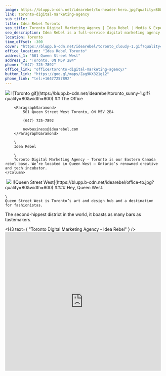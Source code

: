 ```yaml
---
image: https://blupp.b-cdn.net/idearebel/to-header-hero.jpg?quality=80&width=800
link: toronto-digital-marketing-agency
sub_title:
title: Idea Rebel Toronto
seo_title: Toronto Digital Marketing Agency | Idea Rebel | Media & Experiences
seo_description: Idea Rebel is a full-service digital marketing agency in Toronto offering media buying & strategy, digital experiences, marketing campaigns
location: Toronto
time_offset: -300
cover: "https://blupp.b-cdn.net/idearebel/toronto_cloudy-1.gif?quality=80?quality=80&width=800"
office_location: "Idea Rebel Toronto"
address_1: "501 Queen Street West"
address_2: "Toronto, ON M5V 2B4"
phone: "(647) 725-7892"
office_link: "office/toronto-digital-marketing-agency/"
button_link: "https://goo.gl/maps/Zag9KX321g12"
phone_link: "tel:+16477257892"
---
```



<Column2>
    <Column>
        <img
            src={ CDN_LINK + "san-recommended-eat.jpg?quality=" + IMAGE_QUALITY + "&width=" + IMAGE_WIDTH }
            alt="Image alt"
            class="w-full h-full aspect-square bg-zinc-200 object-fill"
        />
        ![Toronto gif](https://blupp.b-cdn.net/idearebel/toronto_sunny-1.gif?quality=80&width=800)
    </Column>
    <Column>
        ## The Office

        <ParagraphGaramond>
            501 Queen Street West Toronto, ON M5V 2B4

            (647) 725-7892

            newbusiness@idearebel.com
        </ParagraphGaramond>

        \
        Idea Rebel

        \
        Toronto Digital Marketing Agency - Toronto is our Eastern Canada rebel base. We’re located in Queen West – Ontario’s renowned creative and tech incubator.
    </Column>
</Column2>
<Column>
    <Image>
        <img
            src={ CDN_LINK + "san-recommended-eat.jpg?quality=" + IMAGE_QUALITY + "&width=" + IMAGE_WIDTH }
            alt="Image alt"
            class="w-full h-full aspect-square bg-zinc-200 object-fill"
        />
        ![Queen Street West](https://blupp.b-cdn.net/idearebel/office-to.jpg?quality=80&width=800)
    </Image>
</Column>
<Column>
    #### Hey, Queen West.

    \
    Queen Street West is Toronto’s art and design hub and a destination for fashionistas.
The second-hippest district in the world, it boasts as many bars as tastemakers.
</Column>
<Column>
    <div class="py-2">
		<H3
			text={ "Toronto Digital Marketing Agency - Idea Rebel" }
		/>
	</div>
	<div class="bg-zinc-200">
		<iframe
			width="100%"
			height="450"
			style="border:0"
			referrerpolicy="no-referrer-when-downgrade"
			src="https://www.google.com/maps/embed/v1/place?key=AIzaSyCLmIyBNQokwz3LwKJS0LImC0eWDzGR5CU&q=idea+rebel,toronto"
		/>
	</div>
</Column>

<Column center={ true }>
    **REBELS RECOMMEND**
</Column>
<Column3>
    <Column center={ true }>
        <img
            src={ CDN_LINK + "san-recommended-eat.jpg?quality=" + IMAGE_QUALITY + "&width=" + IMAGE_WIDTH }
            alt="Image alt"
            class="w-full h-full aspect-square bg-zinc-200 object-fill"
        />
        ![Wilbur Mexicana food](https://blupp.b-cdn.net/idearebel/to-recommended-eat.jpg?quality=80&width=800)

        **EAT**

        <ParagraphGaramond>
            [Wilbur Mexicana](https://wilburmexicana.com/)


            552 King St. West.
        </ParagraphGaramond>
    </Column>
    <Column center={ true }>
        <img
            src={ CDN_LINK + "san-recommended-eat.jpg?quality=" + IMAGE_QUALITY + "&width=" + IMAGE_WIDTH }
            alt="Image alt"
            class="w-full h-full aspect-square bg-zinc-200 object-fill"
        />
        ![Jimmy’s Coffee](https://blupp.b-cdn.net/idearebel/to-recommended-drink.jpg?quality=80&width=800)

        **Drink**

        <ParagraphGaramond>
            [Jimmy's Coffee](http://www.jimmyscoffee.ca/)


            107 Portland St.
        </ParagraphGaramond>
    </Column>
    <Column center={ true }>
        <img
            src={ CDN_LINK + "san-recommended-eat.jpg?quality=" + IMAGE_QUALITY + "&width=" + IMAGE_WIDTH }
            alt="Image alt"
            class="w-full h-full aspect-square bg-zinc-200 object-fill"
        />
        ![Sneaky Dee’s](https://blupp.b-cdn.net/idearebel/to-recommended-play.jpg?quality=80&width=800)

        **PLAY**

        <ParagraphGaramond>
            [Sneaky Dee's](https://sneaky-dees.com/)

            431 College St.
        </ParagraphGaramond>
    </Column>
</Column3>
